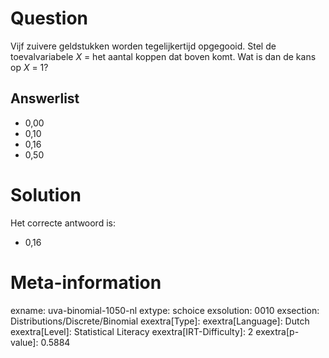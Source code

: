 Question
========

Vijf zuivere geldstukken worden tegelijkertijd opgegooid. Stel de
toevalvariabele *X* = het aantal koppen dat boven komt. Wat is dan de
kans op *X* = 1?

Answerlist
----------

* 0,00
* 0,10
* 0,16
* 0,50

Solution
========

Het correcte antwoord is: 

* 0,16

Meta-information
================
exname: uva-binomial-1050-nl
extype: schoice
exsolution: 0010
exsection: Distributions/Discrete/Binomial
exextra[Type]: 
exextra[Language]: Dutch
exextra[Level]: Statistical Literacy
exextra[IRT-Difficulty]: 2
exextra[p-value]: 0.5884
